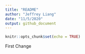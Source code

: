 ```yaml
---
title: "README"
author: "Jeffrey Liang"
date: "11/5/2020"
output: github_document
---
```


```r
knitr::opts_chunk$set(echo = TRUE)
```

First Change